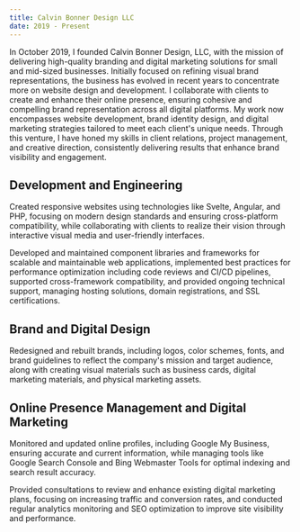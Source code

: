 ```yaml
---
title: Calvin Bonner Design LLC
date: 2019 - Present
---
```



<Ascii name="cbd" color="mauve" spaced />

In October 2019, I founded Calvin Bonner Design, LLC, with the mission of
delivering high-quality branding and digital marketing solutions for small and
mid-sized businesses. Initially focused on refining visual brand
representations, the business has evolved in recent years to concentrate more on
website design and development. I collaborate with clients to create and enhance
their online presence, ensuring cohesive and compelling brand representation
across all digital platforms. My work now encompasses website development, brand
identity design, and digital marketing strategies tailored to meet each client's
unique needs. Through this venture, I have honed my skills in client relations,
project management, and creative direction, consistently delivering results that
enhance brand visibility and engagement.

## Development and Engineering

Created responsive websites using technologies like Svelte, Angular, and PHP,
focusing on modern design standards and ensuring cross-platform compatibility,
while collaborating with clients to realize their vision through interactive
visual media and user-friendly interfaces.

Developed and maintained component libraries and frameworks for scalable and
maintainable web applications, implemented best practices for performance
optimization including code reviews and CI/CD pipelines, supported
cross-framework compatibility, and provided ongoing technical support, managing
hosting solutions, domain registrations, and SSL certifications.

## Brand and Digital Design

Redesigned and rebuilt brands, including logos, color schemes, fonts, and brand
guidelines to reflect the company's mission and target audience, along with
creating visual materials such as business cards, digital marketing materials,
and physical marketing assets.

## Online Presence Management and Digital Marketing

Monitored and updated online profiles, including Google My Business, ensuring
accurate and current information, while managing tools like Google Search
Console and Bing Webmaster Tools for optimal indexing and search result
accuracy.

Provided consultations to review and enhance existing digital marketing plans,
focusing on increasing traffic and conversion rates, and conducted regular
analytics monitoring and SEO optimization to improve site visibility and
performance.
